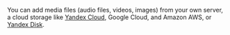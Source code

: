 <Note mode="note" title="Note">

You can add media files (audio files, videos, images) from your own server, a cloud storage like [Yandex&#160;Cloud](/docs-new/guide/use-object-storage), Google Cloud, and Amazon AWS, or [Yandex&#160;Disk](../../../reference/helper.proxy).

</Note>
